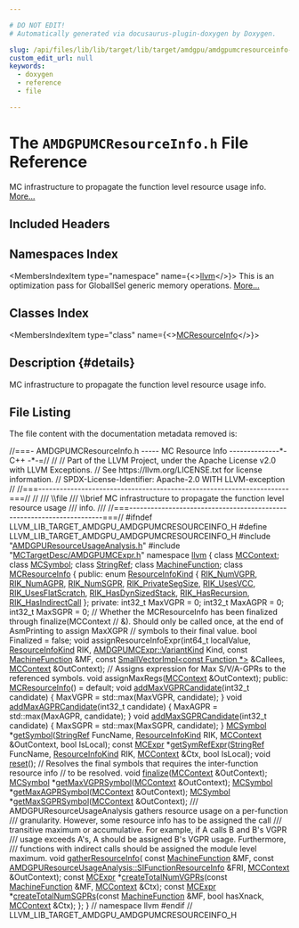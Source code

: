 ```yaml
---

# DO NOT EDIT!
# Automatically generated via docusaurus-plugin-doxygen by Doxygen.

slug: /api/files/lib/lib/target/lib/target/amdgpu/amdgpumcresourceinfo-h
custom_edit_url: null
keywords:
  - doxygen
  - reference
  - file

---
```





# The `AMDGPUMCResourceInfo.h` File Reference

<DoxygenPage pluginConfig={pluginConfig}>

MC infrastructure to propagate the function level resource usage info. <a href="#details">More...</a>

## Included Headers

<IncludesList>
<IncludesListItem
  filePath="AMDGPUResourceUsageAnalysis.h"
  permalink="/docs/api/files/lib/lib/target/lib/target/amdgpu/amdgpuresourceusageanalysis-h"
  isLocal="true" />
<IncludesListItem
  filePath="MCTargetDesc/AMDGPUMCExpr.h"
  permalink="/docs/api/files/lib/lib/target/lib/target/amdgpu/lib/target/amdgpu/mctargetdesc/amdgpumcexpr-h"
  isLocal="true" />
</IncludesList>

## Namespaces Index

<MembersIndex>

<MembersIndexItem
  type="namespace"
  name={<><a href="/docs/api/namespaces/llvm">llvm</a></>}>
This is an optimization pass for GlobalISel generic memory operations. <a href="/docs/api/namespaces/llvm/#details">More...</a>
</MembersIndexItem>

</MembersIndex>

## Classes Index

<MembersIndex>

<MembersIndexItem
  type="class"
  name={<><a href="/docs/api/classes/llvm/mcresourceinfo">MCResourceInfo</a></>}>
</MembersIndexItem>

</MembersIndex>

## Description {#details}

MC infrastructure to propagate the function level resource usage info.

## File Listing

The file content with the documentation metadata removed is:

<ProgramListing>

<Link id="l00001" /><CodeLine lineNumber="1"><Highlight kind="comment">//===- AMDGPUMCResourceInfo.h ----- MC Resource Info --------------&#42;- C++ -&#42;-=//</Highlight><Highlight kind="normal"></Highlight></CodeLine>
<Link id="l00002" /><CodeLine lineNumber="2"><Highlight kind="normal"></Highlight><Highlight kind="comment">//</Highlight><Highlight kind="normal"></Highlight></CodeLine>
<Link id="l00003" /><CodeLine lineNumber="3"><Highlight kind="normal"></Highlight><Highlight kind="comment">// Part of the LLVM Project, under the Apache License v2.0 with LLVM Exceptions.</Highlight><Highlight kind="normal"></Highlight></CodeLine>
<Link id="l00004" /><CodeLine lineNumber="4"><Highlight kind="normal"></Highlight><Highlight kind="comment">// See https://llvm.org/LICENSE.txt for license information.</Highlight><Highlight kind="normal"></Highlight></CodeLine>
<Link id="l00005" /><CodeLine lineNumber="5"><Highlight kind="normal"></Highlight><Highlight kind="comment">// SPDX-License-Identifier: Apache-2.0 WITH LLVM-exception</Highlight><Highlight kind="normal"></Highlight></CodeLine>
<Link id="l00006" /><CodeLine lineNumber="6"><Highlight kind="normal"></Highlight><Highlight kind="comment">//</Highlight><Highlight kind="normal"></Highlight></CodeLine>
<Link id="l00007" /><CodeLine lineNumber="7"><Highlight kind="normal"></Highlight><Highlight kind="comment">//===----------------------------------------------------------------------===//</Highlight><Highlight kind="normal"></Highlight></CodeLine>
<Link id="l00008" /><CodeLine lineNumber="8"><Highlight kind="normal"></Highlight><Highlight kind="comment">//</Highlight><Highlight kind="comment"></Highlight></CodeLine>
<Link id="l00009" /><CodeLine lineNumber="9"><Highlight kind="comment">/// \\file</Highlight></CodeLine>
<Link id="l00010" /><CodeLine lineNumber="10"><Highlight kind="comment">/// \\brief MC infrastructure to propagate the function level resource usage</Highlight></CodeLine>
<Link id="l00011" /><CodeLine lineNumber="11"><Highlight kind="comment">/// info.</Highlight></CodeLine>
<Link id="l00012" /><CodeLine lineNumber="12"><Highlight kind="comment">///</Highlight><Highlight kind="normal"></Highlight></CodeLine>
<Link id="l00013" /><CodeLine lineNumber="13"><Highlight kind="normal"></Highlight><Highlight kind="comment">//===----------------------------------------------------------------------===//</Highlight><Highlight kind="normal"></Highlight></CodeLine>
<Link id="l00014" /><CodeLine lineNumber="14"><Highlight kind="normal"></Highlight></CodeLine>
<Link id="l00015" /><CodeLine lineNumber="15"><Highlight kind="normal"></Highlight><Highlight kind="preprocessor">#ifndef LLVM&#95;LIB&#95;TARGET&#95;AMDGPU&#95;AMDGPUMCRESOURCEINFO&#95;H</Highlight><Highlight kind="normal"></Highlight></CodeLine>
<Link id="l00016" /><CodeLine lineNumber="16"><Highlight kind="normal"></Highlight><Highlight kind="preprocessor">#define LLVM&#95;LIB&#95;TARGET&#95;AMDGPU&#95;AMDGPUMCRESOURCEINFO&#95;H</Highlight><Highlight kind="normal"></Highlight></CodeLine>
<Link id="l00017" /><CodeLine lineNumber="17"><Highlight kind="normal"></Highlight></CodeLine>
<Link id="l00018" /><CodeLine lineNumber="18"><Highlight kind="normal"></Highlight><Highlight kind="preprocessor">#include &quot;<a href="/docs/api/files/lib/lib/target/lib/target/amdgpu/amdgpuresourceusageanalysis-h">AMDGPUResourceUsageAnalysis.h</a>&quot;</Highlight><Highlight kind="normal"></Highlight></CodeLine>
<Link id="l00019" /><CodeLine lineNumber="19"><Highlight kind="normal"></Highlight><Highlight kind="preprocessor">#include &quot;<a href="/docs/api/files/lib/lib/target/lib/target/amdgpu/lib/target/amdgpu/mctargetdesc/amdgpumcexpr-h">MCTargetDesc/AMDGPUMCExpr.h</a>&quot;</Highlight><Highlight kind="normal"></Highlight></CodeLine>
<Link id="l00020" /><CodeLine lineNumber="20"><Highlight kind="normal"></Highlight></CodeLine>
<Link id="l00021" /><CodeLine lineNumber="21"><Highlight kind="normal"></Highlight><Highlight kind="keyword">namespace </Highlight><Highlight kind="normal"><a href="/docs/api/namespaces/llvm">llvm</a> &#123;</Highlight></CodeLine>
<Link id="l00022" /><CodeLine lineNumber="22"><Highlight kind="normal"></Highlight></CodeLine>
<Link id="l00023" /><CodeLine lineNumber="23"><Highlight kind="normal"></Highlight><Highlight kind="keyword">class </Highlight><Highlight kind="normal"><a href="/docs/api/classes/llvm/mccontext">MCContext</a>;</Highlight></CodeLine>
<Link id="l00024" /><CodeLine lineNumber="24"><Highlight kind="normal"></Highlight><Highlight kind="keyword">class </Highlight><Highlight kind="normal"><a href="/docs/api/classes/llvm/mcsymbol">MCSymbol</a>;</Highlight></CodeLine>
<Link id="l00025" /><CodeLine lineNumber="25"><Highlight kind="normal"></Highlight><Highlight kind="keyword">class </Highlight><Highlight kind="normal"><a href="/docs/api/classes/llvm/stringref">StringRef</a>;</Highlight></CodeLine>
<Link id="l00026" /><CodeLine lineNumber="26"><Highlight kind="normal"></Highlight><Highlight kind="keyword">class </Highlight><Highlight kind="normal"><a href="/docs/api/classes/llvm/machinefunction">MachineFunction</a>;</Highlight></CodeLine>
<Link id="l00027" /><CodeLine lineNumber="27"><Highlight kind="normal"></Highlight></CodeLine>
<Link id="l00028" /><CodeLine lineNumber="28" lineLink="/docs/api/classes/llvm/mcresourceinfo"><Highlight kind="normal"></Highlight><Highlight kind="keyword">class </Highlight><Highlight kind="normal"><a href="/docs/api/classes/llvm/mcresourceinfo/#a036e50449cbcf927e271aec60a631d14">MCResourceInfo</a> &#123;</Highlight></CodeLine>
<Link id="l00029" /><CodeLine lineNumber="29"><Highlight kind="normal"></Highlight><Highlight kind="keyword">public</Highlight><Highlight kind="normal">:</Highlight></CodeLine>
<Link id="l00030" /><CodeLine lineNumber="30" lineLink="/docs/api/classes/llvm/mcresourceinfo/#af48e911064e158653df0cd355208c590"><Highlight kind="normal">  </Highlight><Highlight kind="keyword">enum</Highlight><Highlight kind="normal"> <a href="/docs/api/classes/llvm/mcresourceinfo/#af48e911064e158653df0cd355208c590">ResourceInfoKind</a> &#123;</Highlight></CodeLine>
<Link id="l00031" /><CodeLine lineNumber="31" lineLink="/docs/api/classes/llvm/mcresourceinfo/#af48e911064e158653df0cd355208c590a8da10f6cf6332ee63770a2b025ec0137"><Highlight kind="normal">    <a href="/docs/api/classes/llvm/mcresourceinfo/#af48e911064e158653df0cd355208c590a8da10f6cf6332ee63770a2b025ec0137">RIK&#95;NumVGPR</a>,</Highlight></CodeLine>
<Link id="l00032" /><CodeLine lineNumber="32" lineLink="/docs/api/classes/llvm/mcresourceinfo/#af48e911064e158653df0cd355208c590a1c2a6e80379270ae20b862a7965b06e2"><Highlight kind="normal">    <a href="/docs/api/classes/llvm/mcresourceinfo/#af48e911064e158653df0cd355208c590a1c2a6e80379270ae20b862a7965b06e2">RIK&#95;NumAGPR</a>,</Highlight></CodeLine>
<Link id="l00033" /><CodeLine lineNumber="33" lineLink="/docs/api/classes/llvm/mcresourceinfo/#af48e911064e158653df0cd355208c590aefa4ed4642c49f918d0520d91df06308"><Highlight kind="normal">    <a href="/docs/api/classes/llvm/mcresourceinfo/#af48e911064e158653df0cd355208c590aefa4ed4642c49f918d0520d91df06308">RIK&#95;NumSGPR</a>,</Highlight></CodeLine>
<Link id="l00034" /><CodeLine lineNumber="34" lineLink="/docs/api/classes/llvm/mcresourceinfo/#af48e911064e158653df0cd355208c590a100073e901dedc43d53055d3145387ba"><Highlight kind="normal">    <a href="/docs/api/classes/llvm/mcresourceinfo/#af48e911064e158653df0cd355208c590a100073e901dedc43d53055d3145387ba">RIK&#95;PrivateSegSize</a>,</Highlight></CodeLine>
<Link id="l00035" /><CodeLine lineNumber="35" lineLink="/docs/api/classes/llvm/mcresourceinfo/#af48e911064e158653df0cd355208c590a19b2edc3c20039db0b831e29083f32a3"><Highlight kind="normal">    <a href="/docs/api/classes/llvm/mcresourceinfo/#af48e911064e158653df0cd355208c590a19b2edc3c20039db0b831e29083f32a3">RIK&#95;UsesVCC</a>,</Highlight></CodeLine>
<Link id="l00036" /><CodeLine lineNumber="36" lineLink="/docs/api/classes/llvm/mcresourceinfo/#af48e911064e158653df0cd355208c590a2211b28e5485598e631dd11904189ece"><Highlight kind="normal">    <a href="/docs/api/classes/llvm/mcresourceinfo/#af48e911064e158653df0cd355208c590a2211b28e5485598e631dd11904189ece">RIK&#95;UsesFlatScratch</a>,</Highlight></CodeLine>
<Link id="l00037" /><CodeLine lineNumber="37" lineLink="/docs/api/classes/llvm/mcresourceinfo/#af48e911064e158653df0cd355208c590a569998460199830dadbec581c57d281c"><Highlight kind="normal">    <a href="/docs/api/classes/llvm/mcresourceinfo/#af48e911064e158653df0cd355208c590a569998460199830dadbec581c57d281c">RIK&#95;HasDynSizedStack</a>,</Highlight></CodeLine>
<Link id="l00038" /><CodeLine lineNumber="38" lineLink="/docs/api/classes/llvm/mcresourceinfo/#af48e911064e158653df0cd355208c590a0356f9fc433377d29810e057025a9df4"><Highlight kind="normal">    <a href="/docs/api/classes/llvm/mcresourceinfo/#af48e911064e158653df0cd355208c590a0356f9fc433377d29810e057025a9df4">RIK&#95;HasRecursion</a>,</Highlight></CodeLine>
<Link id="l00039" /><CodeLine lineNumber="39" lineLink="/docs/api/classes/llvm/mcresourceinfo/#af48e911064e158653df0cd355208c590ac75093b0903f372c30885a79ffbc88f2"><Highlight kind="normal">    <a href="/docs/api/classes/llvm/mcresourceinfo/#af48e911064e158653df0cd355208c590ac75093b0903f372c30885a79ffbc88f2">RIK&#95;HasIndirectCall</a></Highlight></CodeLine>
<Link id="l00040" /><CodeLine lineNumber="40"><Highlight kind="normal">  &#125;;</Highlight></CodeLine>
<Link id="l00041" /><CodeLine lineNumber="41"><Highlight kind="normal"></Highlight></CodeLine>
<Link id="l00042" /><CodeLine lineNumber="42"><Highlight kind="normal"></Highlight><Highlight kind="keyword">private</Highlight><Highlight kind="normal">:</Highlight></CodeLine>
<Link id="l00043" /><CodeLine lineNumber="43"><Highlight kind="normal">  int32&#95;t MaxVGPR = 0;</Highlight></CodeLine>
<Link id="l00044" /><CodeLine lineNumber="44"><Highlight kind="normal">  int32&#95;t MaxAGPR = 0;</Highlight></CodeLine>
<Link id="l00045" /><CodeLine lineNumber="45"><Highlight kind="normal">  int32&#95;t MaxSGPR = 0;</Highlight></CodeLine>
<Link id="l00046" /><CodeLine lineNumber="46"><Highlight kind="normal"></Highlight></CodeLine>
<Link id="l00047" /><CodeLine lineNumber="47"><Highlight kind="normal">  </Highlight><Highlight kind="comment">// Whether the MCResourceInfo has been finalized through finalize(MCContext</Highlight><Highlight kind="normal"></Highlight></CodeLine>
<Link id="l00048" /><CodeLine lineNumber="48"><Highlight kind="normal">  </Highlight><Highlight kind="comment">// &amp;). Should only be called once, at the end of AsmPrinting to assign MaxXGPR</Highlight><Highlight kind="normal"></Highlight></CodeLine>
<Link id="l00049" /><CodeLine lineNumber="49"><Highlight kind="normal">  </Highlight><Highlight kind="comment">// symbols to their final value.</Highlight><Highlight kind="normal"></Highlight></CodeLine>
<Link id="l00050" /><CodeLine lineNumber="50"><Highlight kind="normal">  </Highlight><Highlight kind="keywordtype">bool</Highlight><Highlight kind="normal"> Finalized = </Highlight><Highlight kind="keyword">false</Highlight><Highlight kind="normal">;</Highlight></CodeLine>
<Link id="l00051" /><CodeLine lineNumber="51"><Highlight kind="normal"></Highlight></CodeLine>
<Link id="l00052" /><CodeLine lineNumber="52"><Highlight kind="normal">  </Highlight><Highlight kind="keywordtype">void</Highlight><Highlight kind="normal"> assignResourceInfoExpr(int64&#95;t localValue, <a href="/docs/api/classes/llvm/mcresourceinfo/#af48e911064e158653df0cd355208c590">ResourceInfoKind</a> RIK,</Highlight></CodeLine>
<Link id="l00053" /><CodeLine lineNumber="53"><Highlight kind="normal">                              <a href="/docs/api/classes/llvm/amdgpumcexpr/#ac4e921b9d06cd1d20aa4994fc39ec64e">AMDGPUMCExpr::VariantKind</a> Kind,</Highlight></CodeLine>
<Link id="l00054" /><CodeLine lineNumber="54"><Highlight kind="normal">                              </Highlight><Highlight kind="keyword">const</Highlight><Highlight kind="normal"> <a href="/docs/api/classes/llvm/machinefunction">MachineFunction</a> &amp;MF,</Highlight></CodeLine>
<Link id="l00055" /><CodeLine lineNumber="55"><Highlight kind="normal">                              </Highlight><Highlight kind="keyword">const</Highlight><Highlight kind="normal"> <a href="/docs/api/classes/llvm/smallvectorimpl">SmallVectorImpl&lt;const Function &#42;&gt;</a> &amp;Callees,</Highlight></CodeLine>
<Link id="l00056" /><CodeLine lineNumber="56"><Highlight kind="normal">                              <a href="/docs/api/classes/llvm/mccontext">MCContext</a> &amp;OutContext);</Highlight></CodeLine>
<Link id="l00057" /><CodeLine lineNumber="57"><Highlight kind="normal"></Highlight></CodeLine>
<Link id="l00058" /><CodeLine lineNumber="58"><Highlight kind="normal">  </Highlight><Highlight kind="comment">// Assigns expression for Max S/V/A-GPRs to the referenced symbols.</Highlight><Highlight kind="normal"></Highlight></CodeLine>
<Link id="l00059" /><CodeLine lineNumber="59"><Highlight kind="normal">  </Highlight><Highlight kind="keywordtype">void</Highlight><Highlight kind="normal"> assignMaxRegs(<a href="/docs/api/classes/llvm/mccontext">MCContext</a> &amp;OutContext);</Highlight></CodeLine>
<Link id="l00060" /><CodeLine lineNumber="60"><Highlight kind="normal"></Highlight></CodeLine>
<Link id="l00061" /><CodeLine lineNumber="61"><Highlight kind="normal"></Highlight><Highlight kind="keyword">public</Highlight><Highlight kind="normal">:</Highlight></CodeLine>
<Link id="l00062" /><CodeLine lineNumber="62" lineLink="/docs/api/classes/llvm/mcresourceinfo/#a036e50449cbcf927e271aec60a631d14"><Highlight kind="normal">  <a href="/docs/api/classes/llvm/mcresourceinfo/#a036e50449cbcf927e271aec60a631d14">MCResourceInfo</a>() = </Highlight><Highlight kind="keywordflow">default</Highlight><Highlight kind="normal">;</Highlight></CodeLine>
<Link id="l00063" /><CodeLine lineNumber="63" lineLink="/docs/api/classes/llvm/mcresourceinfo/#af18c19f635c52afe1ddcfa8b0908de6f"><Highlight kind="normal">  </Highlight><Highlight kind="keywordtype">void</Highlight><Highlight kind="normal"> <a href="/docs/api/classes/llvm/mcresourceinfo/#af18c19f635c52afe1ddcfa8b0908de6f">addMaxVGPRCandidate</a>(int32&#95;t candidate) &#123;</Highlight></CodeLine>
<Link id="l00064" /><CodeLine lineNumber="64"><Highlight kind="normal">    MaxVGPR = std::max(MaxVGPR, candidate);</Highlight></CodeLine>
<Link id="l00065" /><CodeLine lineNumber="65"><Highlight kind="normal">  &#125;</Highlight></CodeLine>
<Link id="l00066" /><CodeLine lineNumber="66" lineLink="/docs/api/classes/llvm/mcresourceinfo/#ac2c8383dcf4dceabc21a1897570ab76e"><Highlight kind="normal">  </Highlight><Highlight kind="keywordtype">void</Highlight><Highlight kind="normal"> <a href="/docs/api/classes/llvm/mcresourceinfo/#ac2c8383dcf4dceabc21a1897570ab76e">addMaxAGPRCandidate</a>(int32&#95;t candidate) &#123;</Highlight></CodeLine>
<Link id="l00067" /><CodeLine lineNumber="67"><Highlight kind="normal">    MaxAGPR = std::max(MaxAGPR, candidate);</Highlight></CodeLine>
<Link id="l00068" /><CodeLine lineNumber="68"><Highlight kind="normal">  &#125;</Highlight></CodeLine>
<Link id="l00069" /><CodeLine lineNumber="69" lineLink="/docs/api/classes/llvm/mcresourceinfo/#a2b49c357b7b7adab83211b02a55dca8e"><Highlight kind="normal">  </Highlight><Highlight kind="keywordtype">void</Highlight><Highlight kind="normal"> <a href="/docs/api/classes/llvm/mcresourceinfo/#a2b49c357b7b7adab83211b02a55dca8e">addMaxSGPRCandidate</a>(int32&#95;t candidate) &#123;</Highlight></CodeLine>
<Link id="l00070" /><CodeLine lineNumber="70"><Highlight kind="normal">    MaxSGPR = std::max(MaxSGPR, candidate);</Highlight></CodeLine>
<Link id="l00071" /><CodeLine lineNumber="71"><Highlight kind="normal">  &#125;</Highlight></CodeLine>
<Link id="l00072" /><CodeLine lineNumber="72"><Highlight kind="normal"></Highlight></CodeLine>
<Link id="l00073" /><CodeLine lineNumber="73"><Highlight kind="normal">  <a href="/docs/api/classes/llvm/mcsymbol">MCSymbol</a> &#42;<a href="/docs/api/classes/llvm/mcresourceinfo/#ab6fb66900168f71c259a40c4213258ee">getSymbol</a>(<a href="/docs/api/classes/llvm/stringref">StringRef</a> FuncName, <a href="/docs/api/classes/llvm/mcresourceinfo/#af48e911064e158653df0cd355208c590">ResourceInfoKind</a> RIK,</Highlight></CodeLine>
<Link id="l00074" /><CodeLine lineNumber="74"><Highlight kind="normal">                      <a href="/docs/api/classes/llvm/mccontext">MCContext</a> &amp;OutContext, </Highlight><Highlight kind="keywordtype">bool</Highlight><Highlight kind="normal"> IsLocal);</Highlight></CodeLine>
<Link id="l00075" /><CodeLine lineNumber="75"><Highlight kind="normal">  </Highlight><Highlight kind="keyword">const</Highlight><Highlight kind="normal"> <a href="/docs/api/classes/llvm/mcexpr">MCExpr</a> &#42;<a href="/docs/api/classes/llvm/mcresourceinfo/#a4df37ccc4bac970ed9da45c24bf04a42">getSymRefExpr</a>(<a href="/docs/api/classes/llvm/stringref">StringRef</a> FuncName, <a href="/docs/api/classes/llvm/mcresourceinfo/#af48e911064e158653df0cd355208c590">ResourceInfoKind</a> RIK,</Highlight></CodeLine>
<Link id="l00076" /><CodeLine lineNumber="76"><Highlight kind="normal">                              <a href="/docs/api/classes/llvm/mccontext">MCContext</a> &amp;Ctx, </Highlight><Highlight kind="keywordtype">bool</Highlight><Highlight kind="normal"> IsLocal);</Highlight></CodeLine>
<Link id="l00077" /><CodeLine lineNumber="77"><Highlight kind="normal"></Highlight></CodeLine>
<Link id="l00078" /><CodeLine lineNumber="78"><Highlight kind="normal">  </Highlight><Highlight kind="keywordtype">void</Highlight><Highlight kind="normal"> <a href="/docs/api/classes/llvm/mcresourceinfo/#ab8ecde31b2988ffcf2f415e6dfab63cc">reset</a>();</Highlight></CodeLine>
<Link id="l00079" /><CodeLine lineNumber="79"><Highlight kind="normal"></Highlight></CodeLine>
<Link id="l00080" /><CodeLine lineNumber="80"><Highlight kind="normal">  </Highlight><Highlight kind="comment">// Resolves the final symbols that requires the inter-function resource info</Highlight><Highlight kind="normal"></Highlight></CodeLine>
<Link id="l00081" /><CodeLine lineNumber="81"><Highlight kind="normal">  </Highlight><Highlight kind="comment">// to be resolved.</Highlight><Highlight kind="normal"></Highlight></CodeLine>
<Link id="l00082" /><CodeLine lineNumber="82"><Highlight kind="normal">  </Highlight><Highlight kind="keywordtype">void</Highlight><Highlight kind="normal"> <a href="/docs/api/files/lib/lib/target/lib/target/arc/arcbranchfinalize-cpp/#a8e08eb3768ea6054b445ad1e5f0b9bba">finalize</a>(<a href="/docs/api/classes/llvm/mccontext">MCContext</a> &amp;OutContext);</Highlight></CodeLine>
<Link id="l00083" /><CodeLine lineNumber="83"><Highlight kind="normal"></Highlight></CodeLine>
<Link id="l00084" /><CodeLine lineNumber="84"><Highlight kind="normal">  <a href="/docs/api/classes/llvm/mcsymbol">MCSymbol</a> &#42;<a href="/docs/api/classes/llvm/mcresourceinfo/#acdfa9217c601394fde2e02fbbfb5aff4">getMaxVGPRSymbol</a>(<a href="/docs/api/classes/llvm/mccontext">MCContext</a> &amp;OutContext);</Highlight></CodeLine>
<Link id="l00085" /><CodeLine lineNumber="85"><Highlight kind="normal">  <a href="/docs/api/classes/llvm/mcsymbol">MCSymbol</a> &#42;<a href="/docs/api/classes/llvm/mcresourceinfo/#a5e13c8211ac78de4ed02bd7facb5c18f">getMaxAGPRSymbol</a>(<a href="/docs/api/classes/llvm/mccontext">MCContext</a> &amp;OutContext);</Highlight></CodeLine>
<Link id="l00086" /><CodeLine lineNumber="86"><Highlight kind="normal">  <a href="/docs/api/classes/llvm/mcsymbol">MCSymbol</a> &#42;<a href="/docs/api/classes/llvm/mcresourceinfo/#a43e26b05f46ee6277cdb509e6e264304">getMaxSGPRSymbol</a>(<a href="/docs/api/classes/llvm/mccontext">MCContext</a> &amp;OutContext);</Highlight></CodeLine>
<Link id="l00087" /><CodeLine lineNumber="87"><Highlight kind="normal"></Highlight><Highlight kind="comment"></Highlight></CodeLine>
<Link id="l00088" /><CodeLine lineNumber="88"><Highlight kind="comment">  /// AMDGPUResourceUsageAnalysis gathers resource usage on a per-function</Highlight></CodeLine>
<Link id="l00089" /><CodeLine lineNumber="89"><Highlight kind="comment">  /// granularity. However, some resource info has to be assigned the call</Highlight></CodeLine>
<Link id="l00090" /><CodeLine lineNumber="90"><Highlight kind="comment">  /// transitive maximum or accumulative. For example, if A calls B and B&#39;s VGPR</Highlight></CodeLine>
<Link id="l00091" /><CodeLine lineNumber="91"><Highlight kind="comment">  /// usage exceeds A&#39;s, A should be assigned B&#39;s VGPR usage. Furthermore,</Highlight></CodeLine>
<Link id="l00092" /><CodeLine lineNumber="92"><Highlight kind="comment">  /// functions with indirect calls should be assigned the module level maximum.</Highlight><Highlight kind="normal"></Highlight></CodeLine>
<Link id="l00093" /><CodeLine lineNumber="93"><Highlight kind="normal">  </Highlight><Highlight kind="keywordtype">void</Highlight><Highlight kind="normal"> <a href="/docs/api/classes/llvm/mcresourceinfo/#a3681fb2c471c1278bfd939456c752f22">gatherResourceInfo</a>(</Highlight></CodeLine>
<Link id="l00094" /><CodeLine lineNumber="94"><Highlight kind="normal">      </Highlight><Highlight kind="keyword">const</Highlight><Highlight kind="normal"> <a href="/docs/api/classes/llvm/machinefunction">MachineFunction</a> &amp;MF,</Highlight></CodeLine>
<Link id="l00095" /><CodeLine lineNumber="95"><Highlight kind="normal">      </Highlight><Highlight kind="keyword">const</Highlight><Highlight kind="normal"> <a href="/docs/api/structs/llvm/amdgpuresourceusageanalysis/sifunctionresourceinfo">AMDGPUResourceUsageAnalysis::SIFunctionResourceInfo</a> &amp;FRI,</Highlight></CodeLine>
<Link id="l00096" /><CodeLine lineNumber="96"><Highlight kind="normal">      <a href="/docs/api/classes/llvm/mccontext">MCContext</a> &amp;OutContext);</Highlight></CodeLine>
<Link id="l00097" /><CodeLine lineNumber="97"><Highlight kind="normal"></Highlight></CodeLine>
<Link id="l00098" /><CodeLine lineNumber="98"><Highlight kind="normal">  </Highlight><Highlight kind="keyword">const</Highlight><Highlight kind="normal"> <a href="/docs/api/classes/llvm/mcexpr">MCExpr</a> &#42;<a href="/docs/api/classes/llvm/mcresourceinfo/#a6fa44a1fa346266bc9d287dce014dcfb">createTotalNumVGPRs</a>(</Highlight><Highlight kind="keyword">const</Highlight><Highlight kind="normal"> <a href="/docs/api/classes/llvm/machinefunction">MachineFunction</a> &amp;MF, <a href="/docs/api/classes/llvm/mccontext">MCContext</a> &amp;Ctx);</Highlight></CodeLine>
<Link id="l00099" /><CodeLine lineNumber="99"><Highlight kind="normal">  </Highlight><Highlight kind="keyword">const</Highlight><Highlight kind="normal"> <a href="/docs/api/classes/llvm/mcexpr">MCExpr</a> &#42;<a href="/docs/api/classes/llvm/mcresourceinfo/#aeac390246bd74f8e7897e99b30ae2c6f">createTotalNumSGPRs</a>(</Highlight><Highlight kind="keyword">const</Highlight><Highlight kind="normal"> <a href="/docs/api/classes/llvm/machinefunction">MachineFunction</a> &amp;MF, </Highlight><Highlight kind="keywordtype">bool</Highlight><Highlight kind="normal"> hasXnack,</Highlight></CodeLine>
<Link id="l00100" /><CodeLine lineNumber="100"><Highlight kind="normal">                                    <a href="/docs/api/classes/llvm/mccontext">MCContext</a> &amp;Ctx);</Highlight></CodeLine>
<Link id="l00101" /><CodeLine lineNumber="101"><Highlight kind="normal">&#125;;</Highlight></CodeLine>
<Link id="l00102" /><CodeLine lineNumber="102"><Highlight kind="normal">&#125; </Highlight><Highlight kind="comment">// namespace llvm</Highlight><Highlight kind="normal"></Highlight></CodeLine>
<Link id="l00103" /><CodeLine lineNumber="103"><Highlight kind="normal"></Highlight></CodeLine>
<Link id="l00104" /><CodeLine lineNumber="104"><Highlight kind="normal"></Highlight><Highlight kind="preprocessor">#endif </Highlight><Highlight kind="comment">// LLVM&#95;LIB&#95;TARGET&#95;AMDGPU&#95;AMDGPUMCRESOURCEINFO&#95;H</Highlight><Highlight kind="normal"></Highlight></CodeLine>

</ProgramListing>

</DoxygenPage>
